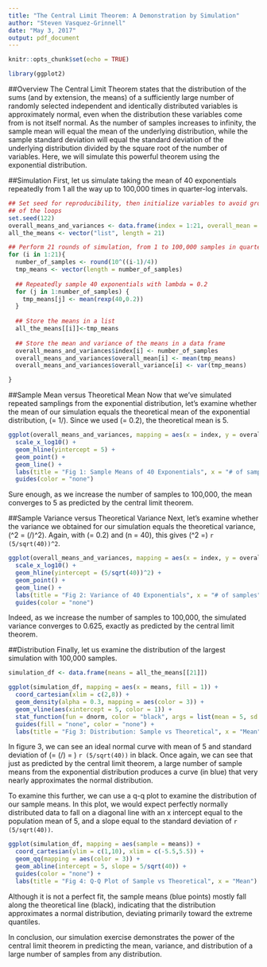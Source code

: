 ```yaml
---
title: "The Central Limit Theorem: A Demonstration by Simulation"
author: "Steven Vasquez-Grinnell"
date: "May 3, 2017"
output: pdf_document
---
```


```r
knitr::opts_chunk$set(echo = TRUE)

library(ggplot2)
```

##Overview
The Central Limit Theorem states that the distribution of the sums (and by extension, the means) of a sufficiently large number of randomly selected independent and identically distributed variables is approximately normal, even when the distribution these variables come from is not itself normal. As the number of samples increases to infinity, the sample mean will equal the mean of the underlying distribution, while the sample standard deviation will equal the standard deviation of the underlying distribution divided by the square root of the number of variables. Here, we will simulate this powerful theorem using the exponential distribution.

##Simulation
First, let us simulate taking the mean of 40 exponentials repeatedly from 1 all the way up to 100,000 times in quarter-log intervals.

```r
## Set seed for reproducibility, then initialize variables to avoid growing them with every iteration
## of the loops
set.seed(122)
overall_means_and_variances <- data.frame(index = 1:21, overall_mean = 1:21, overall_variance = 1:21)
all_the_means <- vector("list", length = 21)

## Perform 21 rounds of simulation, from 1 to 100,000 samples in quarter-log intervals
for (i in 1:21){
  number_of_samples <- round(10^((i-1)/4))
  tmp_means <- vector(length = number_of_samples)
  
  ## Repeatedly sample 40 exponentials with lambda = 0.2
  for (j in 1:number_of_samples) {
    tmp_means[j] <- mean(rexp(40,0.2))
  }
  
  ## Store the means in a list
  all_the_means[[i]]<-tmp_means
  
  ## Store the mean and variance of the means in a data frame
  overall_means_and_variances$index[i] <- number_of_samples
  overall_means_and_variances$overall_mean[i] <- mean(tmp_means)
  overall_means_and_variances$overall_variance[i] <- var(tmp_means)

}
```

##Sample Mean versus Theoretical Mean
Now that we've simulated repeated samplings from the exponential distribution, let's examine whether the mean of our simulation equals the theoretical mean of the exponential distribution,  \(\mu = 1/\lambda\). Since we used \(\lambda = 0.2\), the theoretical mean is 5.

```r
ggplot(overall_means_and_variances, mapping = aes(x = index, y = overall_mean, color = "red")) + 
  scale_x_log10() + 
  geom_hline(yintercept = 5) + 
  geom_point() + 
  geom_line() + 
  labs(title = "Fig 1: Sample Means of 40 Exponentials", x = "# of samples", y = "Mean") +
  guides(color = "none")
```

Sure enough, as we increase the number of samples to 100,000, the mean converges to 5 as predicted by the central limit theorem.

##Sample Variance versus Theoretical Variance
Next, let's examine whether the variance we obtained for our simulation equals the theoretical variance, \(\sigma^2 = (\frac{1}{\lambda}/\sqrt{n})^2\). Again, with \(\lambda = 0.2\) and \(n = 40\), this gives \(\sigma^2 =\) `r (5/sqrt(40))^2`.

```r
ggplot(overall_means_and_variances, mapping = aes(x = index, y = overall_variance, color = "red")) + 
  scale_x_log10() + 
  geom_hline(yintercept = (5/sqrt(40))^2) + 
  geom_point() + 
  geom_line() + 
  labs(title = "Fig 2: Variance of 40 Exponentials", x = "# of samples", y = "Variance") +
  guides(color = "none")
```

Indeed, as we increase the number of samples to 100,000, the simulated variance converges to 0.625, exactly as predicted by the central limit theorem.

##Distribution
Finally, let us examine the distribution of the largest simulation with 100,000 samples.

```r
simulation_df <- data.frame(means = all_the_means[[21]])

ggplot(simulation_df, mapping = aes(x = means, fill = 1)) +
  coord_cartesian(xlim = c(2,8)) +
  geom_density(alpha = 0.3, mapping = aes(color = 3)) + 
  geom_vline(aes(xintercept = 5, color = 1)) +
  stat_function(fun = dnorm, color = "black", args = list(mean = 5, sd = 5/sqrt(40))) +
  guides(fill = "none", color = "none") +
  labs(title = "Fig 3: Distribution: Sample vs Theoretical", x = "Mean")

```

In figure 3, we can see an ideal normal curve with mean of 5 and standard deviation of \(\sigma = (\frac{1}{0.2}/\sqrt{40}) = \) `r (5/sqrt(40))` in black. Once again, we can see that just as predicted by the central limit theorem, a large number of sample means from the exponential distribution produces a curve (in blue) that very nearly approximates the normal distribution. 

To examine this further, we can use a q-q plot to examine the distribution of our sample means. In this plot, we would expect perfectly normally distributed data to fall on a diagonal line with an x intercept equal to the population mean of 5, and a slope equal to the standard deviation of `r (5/sqrt(40))`.

```r
ggplot(simulation_df, mapping = aes(sample = means)) +
  coord_cartesian(ylim = c(1,10), xlim = c(-5.5,5.5)) +
  geom_qq(mapping = aes(color = 3)) +
  geom_abline(intercept = 5, slope = 5/sqrt(40)) + 
  guides(color = "none") +
  labs(title = "Fig 4: Q-Q Plot of Sample vs Theoretical", x = "Mean")

```

Although it is not a perfect fit, the sample means (blue points) mostly fall along the theoretical line (black), indicating that the distribution approximates a normal distribution, deviating primarily toward the extreme quantiles.

In conclusion, our simulation exercise demonstrates the power of the central limit theorem in predicting the mean, variance, and distribution of a large number of samples from any distribution.
